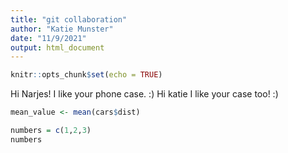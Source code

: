 ```yaml
---
title: "git collaboration"
author: "Katie Munster"
date: "11/9/2021"
output: html_document
---
```


```r
knitr::opts_chunk$set(echo = TRUE)
```

Hi Narjes! I like your phone case. :)
Hi katie I like your case too! :)

```r

mean_value <- mean(cars$dist)

```

```r
numbers = c(1,2,3)
numbers
```


